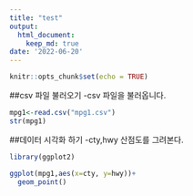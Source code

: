 ```yaml
---
title: "test"
output:
  html_document:
    keep_md: true
date: '2022-06-20'
---
```


```r
knitr::opts_chunk$set(echo = TRUE)
```
##csv 파일 불러오기
-csv 파일을 불러옵니다.
```r
mpg1<-read.csv("mpg1.csv")
str(mpg1)
```

##데이터 시각화 하기
-cty,hwy 산점도를 그려본다.
```r
library(ggplot2)

ggplot(mpg1,aes(x=cty, y=hwy))+
  geom_point()
```


